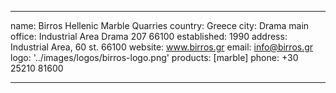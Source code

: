 ---

name: Birros Hellenic Marble Quarries
country: Greece
city: Drama
main office: Industrial Area Drama 207 66100
established: 1990
address: Industrial Area, 60 st. 66100
website: www.birros.gr
email: info@birros.gr
logo: '../images/logos/birros-logo.png'
products: [marble]
phone: +30 25210 81600

---